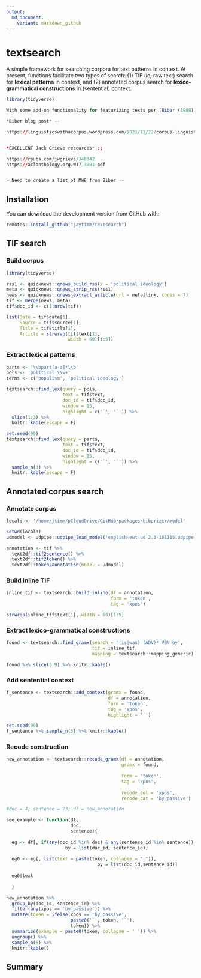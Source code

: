 ```yaml
---
output:
  md_document:
    variant: markdown_github
---
```



# textsearch

A simple framework for searching corpora for text patterns in context.  At present, functions facilitate two types of search: (1) TIF (ie, raw text) search for **lexical patterns** in context, and (2) annotated corpus search for **lexico-grammatical constructions** in (sentential) context.  


```r
library(tidyverse)
```



```r
With some add-on functionality for featurizing texts per [Biber (1988)](https://scholar.google.com/citations?view_op=view_citation&hl=en&user=mdWIU4MAAAAJ&alert_preview_top_rm=2&citation_for_view=mdWIU4MAAAAJ:u-x6o8ySG0sC).

*Biber blog post* -- 

https://linguisticswithacorpus.wordpress.com/2021/12/22/corpus-linguistics-is-for-text-lovers%EF%BF%BC/


*EXCELLENT Jack Grieve resources* ::

https://rpubs.com/jwgrieve/340342
https://aclanthology.org/W17-3001.pdf


> Need to create a list of MWE from Biber -- 

```



## Installation

You can download the development version from GitHub with:

```r
remotes::install_github("jaytimm/textsearch")
```



## TIF search

### Build corpus

```r
library(tidyverse)
```


```r
rss1 <- quicknews::qnews_build_rss(x = 'political ideology')
meta <- quicknews::qnews_strip_rss(rss1) 
news <- quicknews::qnews_extract_article(url = meta$link, cores = 7)
tif <- merge(news, meta)
tif$doc_id <- c(1:nrow(tif))

list(Date = tif$date[1],
     Source = tif$source[1],
     Title = tif$title[1],
     Article = strwrap(tif$text[1], 
                       width = 60)[1:5])
```



### Extract lexical patterns

```r
parts <- '\\bpart[a-z]*\\b'
pols <- 'political \\w+'
terms <- c('populism', 'political ideology')
```


```r
textsearch::find_lex(query = pols,
                     text = tif$text,
                     doc_id = tif$doc_id,
                     window = 15,
                     highlight = c('`', '`')) %>%
  slice(1:3) %>%
  knitr::kable(escape = F)
```

```r
set.seed(99)
textsearch::find_lex(query = parts,
                     text = tif$text,
                     doc_id = tif$doc_id,
                     window = 15,
                     highlight = c('`', '`')) %>%
  sample_n(3) %>%
  knitr::kable(escape = F)
```




## Annotated corpus search


### Annotate corpus 

```r
locald <- '/home/jtimm/pCloudDrive/GitHub/packages/biberizer/model'
```


```r
setwd(locald)
udmodel <- udpipe::udpipe_load_model('english-ewt-ud-2.3-181115.udpipe')

annotation <- tif %>% 
  text2df::tif2sentence() %>%
  text2df::tif2token() %>%
  text2df::token2annotation(model = udmodel)
```



### Build inline TIF

```r
inline_tif <- textsearch::build_inline(df = annotation, 
                                       form = 'token', 
                                       tag = 'xpos')

strwrap(inline_tif$text[1], width = 60)[1:5]
```


### Extract lexico-grammatical constructions 

```r
found <- textsearch::find_gramx(search = '(is|was) (ADV)* VBN by',
                                tif = inline_tif,
                                mapping = textsearch::mapping_generic)

found %>% slice(3:9) %>% knitr::kable()
```



### Add sentential context

```r
f_sentence <- textsearch::add_context(gramx = found,
                                      df = annotation,
                                      form = 'token', 
                                      tag = 'xpos',
                                      highlight = '`')

set.seed(99)
f_sentence %>% sample_n(5) %>% knitr::kable()
```




### Recode construction

```r
new_annotation <- textsearch::recode_gramx(df = annotation,
                                           gramx = found,
                                           
                                           form = 'token', 
                                           tag = 'xpos',
                                           
                                           recode_col = 'xpos',
                                           recode_cat = 'by_passive')
```



```r
#doc = 4; sentence = 23; df = new_annotation

see_example <- function(df,
                        doc, 
                        sentence){
  
  eg <- df[, if(any(doc_id %in% doc) & any(sentence_id %in% sentence)) .SD, 
                      by = list(doc_id, sentence_id)]
  
  eg0 <- eg[, list(text = paste(token, collapse = " ")), 
                                  by = list(doc_id,sentence_id)]
  
  eg0$text
  
  }
```



```r
new_annotation %>%
  group_by(doc_id, sentence_id) %>%
  filter(any(xpos == 'by_passive')) %>%
  mutate(token = ifelse(xpos == 'by_passive', 
                        paste0('`', token, '`'), 
                        token)) %>%
  summarize(example = paste0(token, collapse = ' ')) %>%
  ungroup() %>%
  sample_n(5) %>%
  knitr::kable()
```



## Summary
